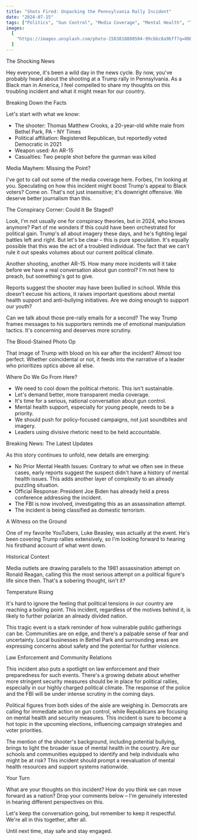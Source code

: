 ```yaml
---
title: "Shots Fired: Unpacking the Pennsylvania Rally Incident"
date: "2024-07-15"
tags: ["Politics", "Gun Control", "Media Coverage", "Mental Health", "Trump"]
images:
  [
    "https://images.unsplash.com/photo-1583818880584-99cbbc8a9bff?q=80&w=3089&auto=format&fit=crop&ixlib=rb-4.1.0&ixid=M3wxMjA3fDB8MHxwaG90by1wYWdlfHx8fGVufDB8fHx8fA%3D%3D",
  ]
---
```



The Shocking News

Hey everyone, it's been a wild day in the news cycle. By now, you've probably heard about the shooting at a Trump rally in Pennsylvania. As a Black man in America, I feel compelled to share my thoughts on this troubling incident and what it might mean for our country.


Breaking Down the Facts


Let's start with what we know:

- The shooter: Thomas Matthew Crooks, a 20-year-old white male from Bethel Park, PA - NY Times
- Political affiliation: Registered Republican, but reportedly voted Democratic in 2021
- Weapon used: An AR-15
- Casualties: Two people shot before the gunman was killed


Media Mayhem: Missing the Point?

I've got to call out some of the media coverage here. Forbes, I'm looking at you. Speculating on how this incident might boost Trump's appeal to Black voters? Come on. That's not just insensitive; it's downright offensive. We deserve better journalism than this.


The Conspiracy Corner: Could It Be Staged?

Look, I'm not usually one for conspiracy theories, but in 2024, who knows anymore? Part of me wonders if this could have been orchestrated for political gain. Trump's all about imagery these days, and he's fighting legal battles left and right. But let's be clear – this is pure speculation. It's equally possible that this was the act of a troubled individual. The fact that we can't rule it out speaks volumes about our current political climate.


Another shooting, another AR-15. How many more incidents will it take before we have a real conversation about gun control? I'm not here to preach, but something's got to give.

Reports suggest the shooter may have been bullied in school. While this doesn't excuse his actions, it raises important questions about mental health support and anti-bullying initiatives. Are we doing enough to support our youth?


Can we talk about those pre-rally emails for a second? The way Trump frames messages to his supporters reminds me of emotional manipulation tactics. It's concerning and deserves more scrutiny.


The Blood-Stained Photo Op


That image of Trump with blood on his ear after the incident? Almost too perfect. Whether coincidental or not, it feeds into the narrative of a leader who prioritizes optics above all else.


Where Do We Go From Here?

- We need to cool down the political rhetoric. This isn't sustainable.
- Let's demand better, more transparent media coverage.
- It's time for a serious, national conversation about gun control.
- Mental health support, especially for young people, needs to be a priority.
- We should push for policy-focused campaigns, not just soundbites and imagery.
- Leaders using divisive rhetoric need to be held accountable.


Breaking News: The Latest Updates


As this story continues to unfold, new details are emerging:

- No Prior Mental Health Issues: Contrary to what we often see in these cases, early reports suggest the suspect didn't have a history of mental health issues. This adds another layer of complexity to an already puzzling situation.
- Official Response: President Joe Biden has already held a press conference addressing the incident.
- The FBI is now involved, investigating this as an assassination attempt.
- The incident is being classified as domestic terrorism.


A Witness on the Ground


One of my favorite YouTubers, Luke Beasley, was actually at the event. He's been covering Trump rallies extensively, so I'm looking forward to hearing his firsthand account of what went down.


Historical Context

Media outlets are drawing parallels to the 1981 assassination attempt on Ronald Reagan, calling this the most serious attempt on a political figure's life since then. That's a sobering thought, isn't it?


Temperature Rising

It's hard to ignore the feeling that political tensions in our country are reaching a boiling point. This incident, regardless of the motives behind it, is likely to further polarize an already divided nation.

This tragic event is a stark reminder of how vulnerable public gatherings can be. Communities are on edge, and there's a palpable sense of fear and uncertainty. Local businesses in Bethel Park and surrounding areas are expressing concerns about safety and the potential for further violence.


Law Enforcement and Community Relations

This incident also puts a spotlight on law enforcement and their preparedness for such events. There's a growing debate about whether more stringent security measures should be in place for political rallies, especially in our highly charged political climate. The response of the police and the FBI will be under intense scrutiny in the coming days.

Political figures from both sides of the aisle are weighing in. Democrats are calling for immediate action on gun control, while Republicans are focusing on mental health and security measures. This incident is sure to become a hot topic in the upcoming elections, influencing campaign strategies and voter priorities.

The mention of the shooter's background, including potential bullying, brings to light the broader issue of mental health in the country. Are our schools and communities equipped to identify and help individuals who might be at risk? This incident should prompt a reevaluation of mental health resources and support systems nationwide.

Your Turn


What are your thoughts on this incident? How do you think we can move forward as a nation? Drop your comments below – I'm genuinely interested in hearing different perspectives on this.


Let's keep the conversation going, but remember to keep it respectful. We're all in this together, after all.


Until next time, stay safe and stay engaged.
